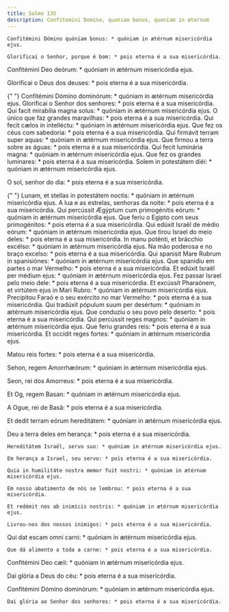 ```yaml
---
title: Salmo 135
description: Confitemini Domino, quoniam bonus, quoniam in æternum
---
```


<div class="side-by-side not-content">

    Confitémini Dómino quóniam bonus: * quóniam in ætérnum misericórdia ejus.

    Glorificai o Senhor, porque é bom: * pois eterna é a sua misericórdia.

Confitémini Deo deórum: \* quóniam in ætérnum misericórdia ejus.</span>

Glorificai o Deus dos deuses: \* pois eterna é a sua misericórdia.

{" "}
<span>
  Confitémini Dómino dominórum: * quóniam in ætérnum misericórdia ejus.
  Glorificai o Senhor dos senhores: * pois eterna é a sua misericórdia. Qui
  facit mirabília magna solus: * quóniam in ætérnum misericórdia ejus. O único
  que faz grandes maravilhas: * pois eterna é a sua misericórdia. Qui fecit
  cælos in intelléctu: * quóniam in ætérnum misericórdia ejus. Que fez os céus
  com sabedoria: * pois eterna é a sua misericórdia. Qui firmávit terram super
  aquas: * quóniam in ætérnum misericórdia ejus. Que firmou a terra sobre as
  águas: * pois eterna é a sua misericórdia. Qui fecit luminária magna: *
  quóniam in ætérnum misericórdia ejus. Que fez os grandes luminares: * pois
  eterna é a sua misericórdia.
</span>
Solem in potestátem diéi: * quóniam in ætérnum misericórdia ejus.

O sol, senhor do dia: \* pois eterna é a sua misericórdia.

{" "}
<span>
  Lunam, et stellas in potestátem noctis: * quóniam in ætérnum misericórdia
  ejus. A lua e as estrelas, senhoras da noite: * pois eterna é a sua
  misericórdia. Qui percússit Ægýptum cum primogénitis eórum: * quóniam in
  ætérnum misericórdia ejus. Que feriu o Egipto com seus primogénitos: * pois
  eterna é a sua misericórdia. Qui edúxit Israël de médio eórum: * quóniam in
  ætérnum misericórdia ejus. Que tirou Israel do meio deles: * pois eterna é a
  sua misericórdia. In manu poténti, et brácchio excélso: * quóniam in ætérnum
  misericórdia ejus. Na mão poderosa e no braço excelso: * pois eterna é a sua
  misericórdia. Qui spanísit Mare Rubrum in spanisiónes: * quóniam in ætérnum
  misericórdia ejus. Que spanidiu em partes o mar Vermelho: * pois eterna é a
  sua misericórdia. Et edúxit Israël per médium ejus: * quóniam in ætérnum
  misericórdia ejus. Fez passar Israel pelo meio dele: * pois eterna é a sua
  misericórdia. Et excússit Pharaónem, et virtútem ejus in Mari Rubro: * quóniam
  in ætérnum misericórdia ejus. Precipitou Faraó e o seu exército no mar
  Vermelho: * pois eterna é a sua misericórdia. Qui tradúxit pópulum suum per
  desértum: * quóniam in ætérnum misericórdia ejus. Que conduziu o seu povo pelo
  deserto: * pois eterna é a sua misericórdia. Qui percússit reges magnos: *
  quóniam in ætérnum misericórdia ejus. Que feriu grandes reis: * pois eterna é
  a sua misericórdia.
</span>
Et occídit reges fortes: * quóniam in ætérnum misericórdia ejus.

Matou reis fortes: \* pois eterna é a sua misericórdia.

Sehon, regem Amorrhæórum: \* quóniam in ætérnum misericórdia ejus.

Seon, rei dos Amorreus: \* pois eterna é a sua misericórdia.

Et Og, regem Basan: \* quóniam in ætérnum misericórdia ejus.

A Ogue, rei de Basã: \* pois eterna é a sua misericórdia.

  <span>
    Et dedit terram eórum hereditátem: * quóniam in ætérnum misericórdia ejus.

Deu a terra deles em herança: \* pois eterna é a sua misericórdia.

    Hereditátem Israël, servo suo: * quóniam in ætérnum misericórdia ejus.

    Em herança a Israel, seu servo: * pois eterna é a sua misericórdia.

    Quia in humilitáte nostra memor fuit nostri: * quóniam in ætérnum
    misericórdia ejus.

    Em nosso abatimento de nós se lembrou: * pois eterna é a sua misericórdia.

    Et redémit nos ab inimícis nostris: * quóniam in ætérnum misericórdia ejus.

    Livrou-nos dos nossos inimigos: * pois eterna é a sua misericórdia.

Qui dat escam omni carni: \* quóniam in ætérnum misericórdia ejus.

    Que dá alimento a toda a carne: * pois eterna é a sua misericórdia.

Confitémini Deo cæli: \* quóniam in ætérnum misericórdia ejus.</span>

Dai glória a Deus do céu: \* pois eterna é a sua misericórdia.

  <span>
    Confitémini Dómino dominórum: * quóniam in ætérnum misericórdia ejus.
 
    Dai glória ao Senhor dos senhores: * pois eterna é a sua misericórdia.

</div>
